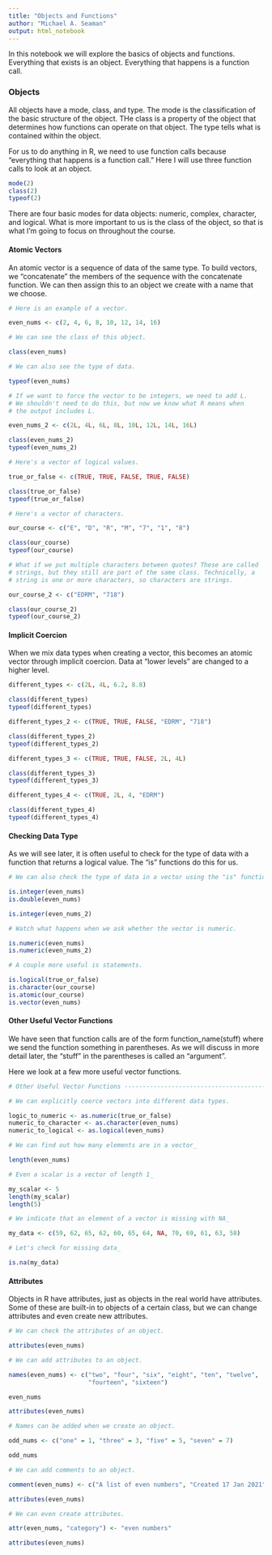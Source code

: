 ```yaml
---
title: "Objects and Functions"
author: "Michael A. Seaman"
output: html_notebook
---
```


In this notebook we will explore the basics of objects and functions. 
Everything that exists is an object. Everything that happens is a function
call.

### Objects

All objects have a mode, class, and type. The mode is the classification of
the basic structure of the object. THe class is a property of the object that
determines how functions can operate on that object. The type tells what is
contained within the object.

For us to do anything in R, we need to use function calls because "everything
that happens is a function call." Here I will use three function calls to
look at an object.

```r

mode(2)
class(2)
typeof(2)

```

There are four basic modes for data objects: numeric, complex, character, and
logical. What is more important to us is the class of the object, so that is
what I'm going to focus on throughout the course.

#### Atomic Vectors

An atomic vector is a sequence of data of the same type. To build vectors,
we "concatenate" the members of the sequence with the concatenate function.
We can then assign this to an object we create with a name that we choose.

```r

# Here is an example of a vector.

even_nums <- c(2, 4, 6, 8, 10, 12, 14, 16)

# We can see the class of this object.

class(even_nums)

# We can also see the type of data.

typeof(even_nums)

# If we want to force the vector to be integers, we need to add L.
# We shouldn't need to do this, but now we know what R means when
# the output includes L.

even_nums_2 <- c(2L, 4L, 6L, 8L, 10L, 12L, 14L, 16L)

class(even_nums_2)
typeof(even_nums_2)

# Here's a vector of logical values.

true_or_false <- c(TRUE, TRUE, FALSE, TRUE, FALSE)

class(true_or_false)
typeof(true_or_false)

# Here's a vector of characters.

our_course <- c("E", "D", "R", "M", "7", "1", "8")

class(our_course)
typeof(our_course)

# What if we put multiple characters between quotes? These are called
# strings, but they still are part of the same class. Technically, a
# string is one or more characters, so characters are strings.

our_course_2 <- c("EDRM", "718")

class(our_course_2)
typeof(our_course_2)

```

#### Implicit Coercion

When we mix data types when creating a vector, this becomes an atomic vector
through implicit coercion. Data at "lower levels" are changed to a higher
level.

```r

different_types <- c(2L, 4L, 6.2, 8.8)

class(different_types)
typeof(different_types)

different_types_2 <- c(TRUE, TRUE, FALSE, "EDRM", "718")

class(different_types_2)
typeof(different_types_2)

different_types_3 <- c(TRUE, TRUE, FALSE, 2L, 4L)

class(different_types_3)
typeof(different_types_3)

different_types_4 <- c(TRUE, 2L, 4, "EDRM")

class(different_types_4)
typeof(different_types_4)

```

#### Checking Data Type

As we will see later, it is often useful to check for the type of data with
a function that returns a logical value. The "is" functions do this for us.

```r

# We can also check the type of data in a vector using the "is" functions.

is.integer(even_nums)
is.double(even_nums)

is.integer(even_nums_2)

# Watch what happens when we ask whether the vector is numeric.

is.numeric(even_nums)
is.numeric(even_nums_2)

# A couple more useful is statements.

is.logical(true_or_false)
is.character(our_course)
is.atomic(our_course)
is.vector(even_nums)

```

#### Other Useful Vector Functions

We have seen that function calls are of the form function_name(stuff) where
we send the function something in parentheses. As we will discuss in more
detail later, the "stuff" in the parentheses is called an "argument".

Here we look at a few more useful vector functions.

```r

# Other Useful Vector Functions -------------------------------------------

# We can explicitly coerce vectors into different data types.

logic_to_numeric <- as.numeric(true_or_false)
numeric_to_character <- as.character(even_nums)
numeric_to_logical <- as.logical(even_nums)

# We can find out how many elements are in a vector_

length(even_nums)

# Even a scalar is a vector of length 1_

my_scalar <- 5
length(my_scalar)
length(5)

# We indicate that an element of a vector is missing with NA_

my_data <- c(59, 62, 65, 62, 60, 65, 64, NA, 70, 69, 61, 63, 58)

# Let's check for missing data_

is.na(my_data)

```

#### Attributes

Objects in R have attributes, just as objects in the real world have
attributes. Some of these are built-in to objects of a certain class, but we
can change attributes and even create new attributes.

```r

# We can check the attributes of an object.

attributes(even_nums)

# We can add attributes to an object.

names(even_nums) <- c("two", "four", "six", "eight", "ten", "twelve",
                      "fourteen", "sixteen")

even_nums

attributes(even_nums)

# Names can be added when we create an object.

odd_nums <- c("one" = 1, "three" = 3, "five" = 5, "seven" = 7)

odd_nums

# We can add comments to an object.

comment(even_nums) <- c("A list of even numbers", "Created 17 Jan 2021")

attributes(even_nums)

# We can even create attributes.

attr(even_nums, "category") <- "even numbers"

attributes(even_nums)

```
